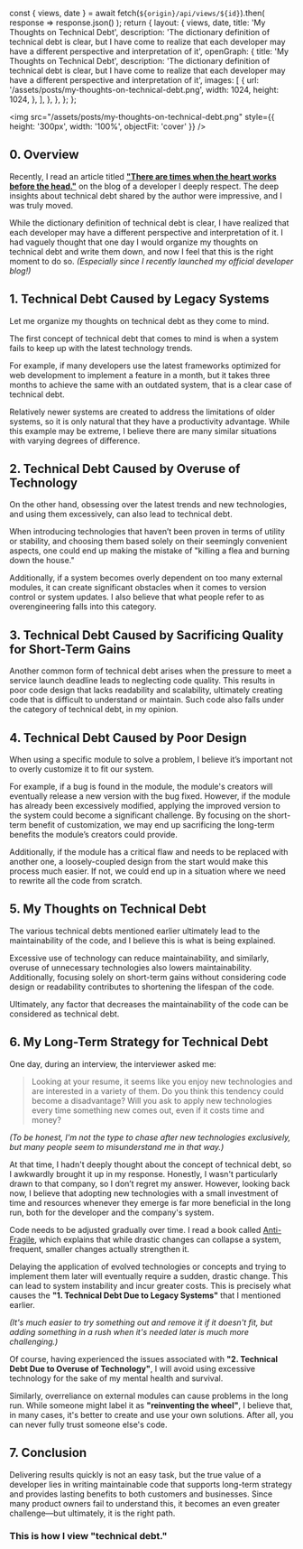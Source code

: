   const { views, date } = await fetch(`${origin}/api/views/${id}`).then(
    response => response.json()
  );
  return {
    layout: {
      views,
      date,
      title: 'My Thoughts on Technical Debt',
      description:
        'The dictionary definition of technical debt is clear, but I have come to realize that each developer may have a different perspective and interpretation of it',
      openGraph: {
        title: 'My Thoughts on Technical Debt',
        description:
          'The dictionary definition of technical debt is clear, but I have come to realize that each developer may have a different perspective and interpretation of it',
        images: [
          {
            url: '/assets/posts/my-thoughts-on-technical-debt.png',
            width: 1024,
            height: 1024,
          },
        ],
      },
    },
  };
};

<img
  src="/assets/posts/my-thoughts-on-technical-debt.png"
  style={{ height: '300px', width: '100%', objectFit: 'cover' }}
/>

## 0. Overview

Recently, I read an article titled **["There are times when the heart works before the head."](https://medium.com/@ysyang/b8056b8f1435)** on the blog of a developer I deeply respect. The deep insights about technical debt shared by the author were impressive, and I was truly moved.

While the dictionary definition of technical debt is clear, I have realized that each developer may have a different perspective and interpretation of it. I had vaguely thought that one day I would organize my thoughts on technical debt and write them down, and now I feel that this is the right moment to do so. _(Especially since I recently launched my official developer blog!)_

## 1. Technical Debt Caused by Legacy Systems  

Let me organize my thoughts on technical debt as they come to mind.  

The first concept of technical debt that comes to mind is when a system fails to keep up with the latest technology trends.  

For example, if many developers use the latest frameworks optimized for web development to implement a feature in a month, but it takes three months to achieve the same with an outdated system, that is a clear case of technical debt.  

Relatively newer systems are created to address the limitations of older systems, so it is only natural that they have a productivity advantage. While this example may be extreme, I believe there are many similar situations with varying degrees of difference.


## 2. Technical Debt Caused by Overuse of Technology  

On the other hand, obsessing over the latest trends and new technologies, and using them excessively, can also lead to technical debt.  

When introducing technologies that haven’t been proven in terms of utility or stability, and choosing them based solely on their seemingly convenient aspects, one could end up making the mistake of "killing a flea and burning down the house."  

Additionally, if a system becomes overly dependent on too many external modules, it can create significant obstacles when it comes to version control or system updates. I also believe that what people refer to as overengineering falls into this category.


## 3. Technical Debt Caused by Sacrificing Quality for Short-Term Gains  

Another common form of technical debt arises when the pressure to meet a service launch deadline leads to neglecting code quality. This results in poor code design that lacks readability and scalability, ultimately creating code that is difficult to understand or maintain. Such code also falls under the category of technical debt, in my opinion.


## 4. Technical Debt Caused by Poor Design  

When using a specific module to solve a problem, I believe it’s important not to overly customize it to fit our system.  

For example, if a bug is found in the module, the module's creators will eventually release a new version with the bug fixed. However, if the module has already been excessively modified, applying the improved version to the system could become a significant challenge. By focusing on the short-term benefit of customization, we may end up sacrificing the long-term benefits the module’s creators could provide.  

Additionally, if the module has a critical flaw and needs to be replaced with another one, a loosely-coupled design from the start would make this process much easier. If not, we could end up in a situation where we need to rewrite all the code from scratch.


## 5. My Thoughts on Technical Debt  

The various technical debts mentioned earlier ultimately lead to the maintainability of the code, and I believe this is what is being explained.

Excessive use of technology can reduce maintainability, and similarly, overuse of unnecessary technologies also lowers maintainability. Additionally, focusing solely on short-term gains without considering code design or readability contributes to shortening the lifespan of the code.  

Ultimately, any factor that decreases the maintainability of the code can be considered as technical debt.

## 6. My Long-Term Strategy for Technical Debt

One day, during an interview, the interviewer asked me:

> Looking at your resume, it seems like you enjoy new technologies and are interested in a variety of them. Do you think this tendency could become a disadvantage? Will you ask to apply new technologies every time something new comes out, even if it costs time and money?

_(To be honest, I'm not the type to chase after new technologies exclusively, but many people seem to misunderstand me in that way.)_

At that time, I hadn't deeply thought about the concept of technical debt, so I awkwardly brought it up in my response. Honestly, I wasn't particularly drawn to that company, so I don’t regret my answer. However, looking back now, I believe that adopting new technologies with a small investment of time and resources whenever they emerge is far more beneficial in the long run, both for the developer and the company's system.

Code needs to be adjusted gradually over time. I read a book called [Anti-Fragile](https://en.wikipedia.org/wiki/Antifragile_(book)), which explains that while drastic changes can collapse a system, frequent, smaller changes actually strengthen it.

Delaying the application of evolved technologies or concepts and trying to implement them later will eventually require a sudden, drastic change. This can lead to system instability and incur greater costs. This is precisely what causes the **"1. Technical Debt Due to Legacy Systems"** that I mentioned earlier.

_(It's much easier to try something out and remove it if it doesn't fit, but adding something in a rush when it's needed later is much more challenging.)_

Of course, having experienced the issues associated with **"2. Technical Debt Due to Overuse of Technology"**, I will avoid using excessive technology for the sake of my mental health and survival.

Similarly, overreliance on external modules can cause problems in the long run. While someone might label it as **"reinventing the wheel"**, I believe that, in many cases, it's better to create and use your own solutions. After all, you can never fully trust someone else's code.


## 7. Conclusion

Delivering results quickly is not an easy task, but the true value of a developer lies in writing maintainable code that supports long-term strategy and provides lasting benefits to both customers and businesses. Since many product owners fail to understand this, it becomes an even greater challenge—but ultimately, it is the right path.


### This is how I view **"technical debt."**

